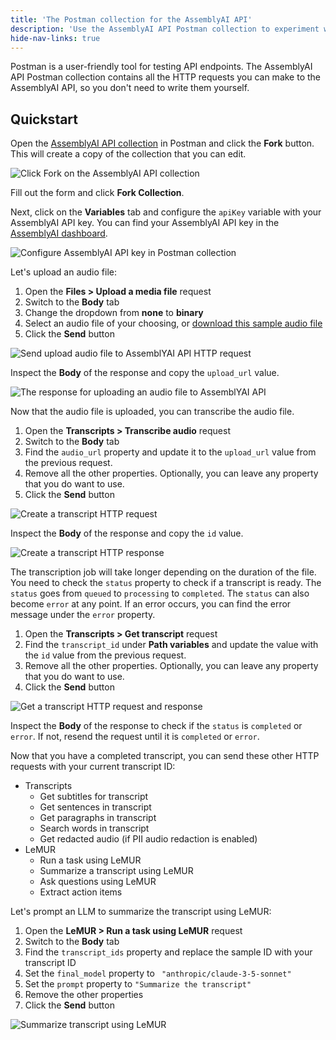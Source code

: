```yaml
---
title: 'The Postman collection for the AssemblyAI API'
description: 'Use the AssemblyAI API Postman collection to experiment with our API.'
hide-nav-links: true
---
```






Postman is a user-friendly tool for testing API endpoints. The AssemblyAI API Postman collection contains all the HTTP requests you can make to the AssemblyAI API, so you don't need to write them yourself.

<Card icon="signs-post" title="AssemblyAI API Postman collection" href="https://assembly.ai/postman"/>




## Quickstart

<Steps>
<Step>

Open the [AssemblyAI API collection](https://assembly.ai/postman) in Postman and click the **Fork** button. This will create a copy of the collection that you can edit.

![Click Fork on the AssemblyAI API collection](../../assets/img/integrations/postman/1-fork-collection.png)

Fill out the form and click **Fork Collection**.

</Step>
<Step>

Next, click on the **Variables** tab and configure the `apiKey` variable with your AssemblyAI API key.
You can find your AssemblyAI API key in the [AssemblyAI dashboard](https://www.assemblyai.com/app/api-keys).

![Configure AssemblyAI API key in Postman collection](../../assets/img/integrations/postman/2-configure-variables.png)

</Step>
<Step>

Let's upload an audio file:
1. Open the **Files > Upload a media file** request
2. Switch to the **Body** tab
3. Change the dropdown from **none** to **binary**
4. Select an audio file of your choosing, or [download this sample audio file](https://assembly.ai/nbc.mp3)
5. Click the **Send** button

![Send upload audio file to AssemblYAI API HTTP request](../../assets/img/integrations/postman/3-upload-file-request.png)

Inspect the **Body** of the response and copy the `upload_url` value.

![The response for uploading an audio file to AssemblYAI API](../../assets/img/integrations/postman/4-upload-file-response.png)

</Step>
<Step>

Now that the audio file is uploaded, you can transcribe the audio file.
1. Open the **Transcripts > Transcribe audio** request
2. Switch to the **Body** tab
3. Find the `audio_url` property and update it to the `upload_url` value from the previous request.
4. Remove all the other properties. Optionally, you can leave any property that you do want to use.
5. Click the **Send** button

![Create a transcript HTTP request](../../assets/img/integrations/postman/5-create-transcript-request.png)

Inspect the **Body** of the response and copy the `id` value.

![Create a transcript HTTP response](../../assets/img/integrations/postman/6-create-transcript-response.png)

</Step>
<Step>

The transcription job will take longer depending on the duration of the file.
You need to check the `status` property to check if a transcript is ready.
The `status` goes from `queued` to `processing` to `completed`.
The `status` can also become `error` at any point. If an error occurs, you can find the error message under the `error` property.

1. Open the **Transcripts > Get transcript** request
2. Find the `transcript_id` under **Path variables** and update the value with the `id` value from the previous request.
3. Remove all the other properties. Optionally, you can leave any property that you do want to use.
4. Click the **Send** button

![Get a transcript HTTP request and response](../../assets/img/integrations/postman/7-get-transcript.png)

Inspect the **Body** of the response to check if the `status` is `completed` or `error`.
If not, resend the request until it is `completed` or `error`.

</Step>
<Step>

Now that you have a completed transcript, you can send these other HTTP requests with your current transcript ID:
* Transcripts
  * Get subtitles for transcript
  * Get sentences in transcript
  * Get paragraphs in transcript
  * Search words in transcript
  * Get redacted audio (if PII audio redaction is enabled)
* LeMUR
  * Run a task using LeMUR
  * Summarize a transcript using LeMUR
  * Ask questions using LeMUR
  * Extract action items

Let's prompt an LLM to summarize the transcript using LeMUR:

1. Open the **LeMUR > Run a task using LeMUR** request
2. Switch to the **Body** tab
3. Find the `transcript_ids` property and replace the sample ID with your transcript ID
4. Set the `final_model` property to ` "anthropic/claude-3-5-sonnet"`
5. Set the `prompt` property to `"Summarize the transcript"`
6. Remove the other properties
7. Click the **Send** button

![Summarize transcript using LeMUR](../../assets/img/integrations/postman/8-lemur.png)

</Step>
</Steps>



